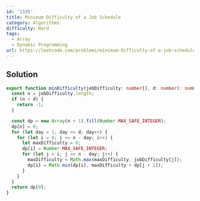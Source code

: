 ```yaml
---
id: '1335'
title: Minimum Difficulty of a Job Schedule
category: Algorithms
difficulty: Hard
tags:
  - Array
  - Dynamic Programming
url: https://leetcode.com/problems/minimum-difficulty-of-a-job-schedule
---
```


## Solution

```typescript filename="solution.ts" copy
export function minDifficulty(jobDifficulty: number[], d: number): number {
  const n = jobDifficulty.length;
  if (n < d) {
    return -1;
  }

  const dp = new Array(n + 1).fill(Number.MAX_SAFE_INTEGER);
  dp[n] = 0;
  for (let day = 1; day <= d; day++) {
    for (let i = 0; i <= n - day; i++) {
      let maxDifficulty = 0;
      dp[i] = Number.MAX_SAFE_INTEGER;
      for (let j = i; j <= n - day; j++) {
        maxDifficulty = Math.max(maxDifficulty, jobDifficulty[j]);
        dp[i] = Math.min(dp[i], maxDifficulty + dp[j + 1]);
      }
    }
  }
  return dp[0];
}
```

